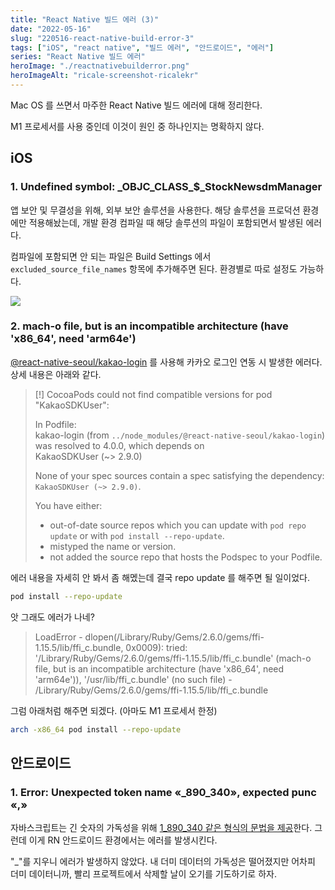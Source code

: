 ```yaml
---
title: "React Native 빌드 에러 (3)"
date: "2022-05-16"
slug: "220516-react-native-build-error-3"
tags: ["iOS", "react native", "빌드 에러", "안드로이드", "에러"]
series: "React Native 빌드 에러"
heroImage: "./reactnativebuilderror.png"
heroImageAlt: "ricale-screenshot-ricalekr"
---
```


Mac OS 를 쓰면서 마주한 React Native 빌드 에러에 대해 정리한다.

M1 프로세서를 사용 중인데 이것이 원인 중 하나인지는 명확하지 않다.

## iOS

### 1. Undefined symbol: \_OBJC_CLASS\_$_StockNewsdmManager

앱 보안 및 무결성을 위해, 외부 보안 솔루션을 사용한다. 해당 솔루션을 프로덕션 환경에만 적용해놨는데, 개발 환경 컴파일 때 해당 솔루션의 파일이 포함되면서 발생된 에러다.

컴파일에 포함되면 안 되는 파일은 Build Settings 에서 `excluded_source_file_names` 항목에 추가해주면 된다. 환경별로 따로 설정도 가능하다.

![](./1.png)

### 2. mach-o file, but is an incompatible architecture (have 'x86_64', need 'arm64e')

[@react-native-seoul/kakao-login](https://github.com/react-native-seoul/react-native-kakao-login) 를 사용해 카카오 로그인 연동 시 발생한 에러다. 상세 내용은 아래와 같다.

> [!] CocoaPods could not find compatible versions for pod "KakaoSDKUser":
>
> In Podfile:  
> kakao-login (from `../node_modules/@react-native-seoul/kakao-login`) was resolved to 4.0.0, which depends on  
> KakaoSDKUser (~> 2.9.0)
>
> None of your spec sources contain a spec satisfying the dependency: `KakaoSDKUser (~> 2.9.0)`.
>
> You have either:
>
> - out-of-date source repos which you can update with `pod repo update` or with `pod install --repo-update`.
> - mistyped the name or version.
> - not added the source repo that hosts the Podspec to your Podfile.

에러 내용을 자세히 안 봐서 좀 해멨는데 결국 repo update 를 해주면 될 일이었다.

```sh
pod install --repo-update
```

앗 그래도 에러가 나네?

> LoadError - dlopen(/Library/Ruby/Gems/2.6.0/gems/ffi-1.15.5/lib/ffi_c.bundle, 0x0009): tried: '/Library/Ruby/Gems/2.6.0/gems/ffi-1.15.5/lib/ffi_c.bundle' (mach-o file, but is an incompatible architecture (have 'x86_64', need 'arm64e')), '/usr/lib/ffi_c.bundle' (no such file) - /Library/Ruby/Gems/2.6.0/gems/ffi-1.15.5/lib/ffi_c.bundle

그럼 아래처럼 해주면 되겠다. (아마도 M1 프로세서 한정)

```sh
arch -x86_64 pod install --repo-update
```

## 안드로이드

### 1. Error: Unexpected token name «\_890_340», expected punc «,»

자바스크립트는 긴 숫자의 가독성을 위해 [1_890_340 같은 형식의 문법을 제공](https://v8.dev/features/numeric-separators)한다. 그런데 이게 RN 안드로이드 환경에서는 에러를 발생시킨다.

"\_"를 지우니 에러가 발생하지 않았다. 내 더미 데이터의 가독성은 떨어졌지만 어차피 더미 데이터니까, 빨리 프로젝트에서 삭제할 날이 오기를 기도하기로 하자.
